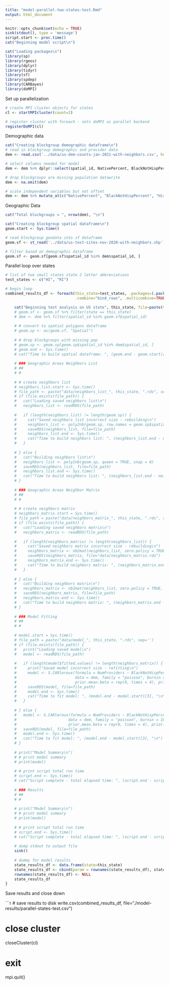 ```yaml
---
title: "model-parallel-two-states-test.Rmd"
output: html_document
---
```


```r
knitr::opts_chunk$set(echo = TRUE)
sink(stdout(), type = 'message')
script.start <- proc.time()
cat("Beginning model script\n")

cat("Loading packages\n")
library(sp)
library(rgeos)
library(dplyr)
library(tidyr)
library(sf)
library(spdep)
library(CARBayes)
library(doMPI)
```


Set up parallelization

```r
# create MPI cluster objects for states
cl <- startMPIcluster(count=2)

# register cluster with foreach - sets doMPI as parallel backend
registerDoMPI(cl)
```

Demographic data

```r

cat("Creating blockgroup demographic dataframe\n")
# read in blockgroup demographic and provider data
dem <- read.csv('../data/us-dem-counts-jan-2021-with-neighbors.csv', header=TRUE, colClasses=c("spatial_id"="character"))

# select columns needed for model
dem <- dem %>% dplyr::select(spatial_id, NativePercent, BlackNotHispPercent, HispanicPercent, Population, NumProviders)

# drop blockgroups are missing population datawrite
dem <- na.omit(dem)

# scale independent variables but not offset
dem <- dem %>% mutate_at(c("NativePercent", "BlackNotHispPercent", "HispanicPercent"), ~(scale(.) %>% as.vector))
```

Geographic Data

```r

cat("Total blockgroups = ", nrow(dem), "\n")

cat("Creating blockgroup spatial dataframe\n")
geom.start <- Sys.time()

# read blockgroup geodata into sf dataframe
geom.sf <- st_read('../data/us-test-sites-nov-2020-with-neighbors.shp')

# filter based on demographic dataframe
geom.sf <- geom.sf[geom.sf$spatial_id %in% dem$spatial_id, ]
```


Parallel loop over states

```r

# list of two small states state 2 letter abbreviations
test_states <- c("HI", "RI")

# begin loop
combined_results_df <- foreach(this_state=test_states, .packages=(.packages()), .inorder=FALSE, 
                               .combine="bind_rows", .multicombine=TRUE, .verbose=TRUE) %dopar% {

    cat("Beginning test analysis on US state", this_state, file=paste(this_state, "test-summary.txt", sep='-'))
    # geom.sf <- geom.sf %>% filter(state == this_state)
    # dem <- dem %>% filter(spatial_id %in% geom.sf$spatial_id)
    
    # # convert to spatial polygons dataframe
    # geom.sp <- as(geom.sf, "Spatial")
    
    # # drop blockgroups with missing pop
    # geom.sp <- geom.sp[geom.sp$spatial_id %in% dem$spatial_id, ]
    # geom.end <- Sys.time()
    # cat("Time to build spatial dataframe: ", (geom.end - geom.start)[3], "\n")
    
    # ### Geographic Areas Neighbors List
    # ##
    # #
    
    # # create neighbors list
    # neighbors_list.start <- Sys.time()
    # file_path <- paste("data/neighbors_list_", this_state, ".rds", sep='')
    # if (file.exists(file_path)) {
    #   cat("Loading saved neighbors list\n")
    #   neighbors_list <- readRDS(file_path)
      
    #   if (length(neighbors_list) != length(geom.sp)) {
    #     cat("Saved neighbors list incorrect size - rebuilding\n")
    #     neighbors_list <- poly2nb(geom.sp, row.names = geom.sp$spatial_id, queen = TRUE, snap = 0)
    #     saveRDS(neighbors_list, file=file_path)
    #     neighbors_list.end <- Sys.time()
    #     cat("Time to build neighbors list: ", (neighbors_list.end - neighbors_list.start)[3], "\n")
    #   }
      
    # } else {
    #   cat("Building neighbors list\n")
    #   neighbors_list <- poly2nb(geom.sp, queen = TRUE, snap = 0)
    #   saveRDS(neighbors_list, file=file_path)
    #   neighbors_list.end <- Sys.time()
    #   cat("Time to build neighbors list: ", (neighbors_list.end - neighbors_list.start)[3], "\n")
    # }
    
    # ### Geographic Areas Neighbor Matrix
    # ##
    # #
    
    # # create neighbors matrix
    # neighbors_matrix.start = Sys.time()
    # file_path = paste("data/neighbors_matrix_", this_state, ".rds", sep='')
    # if (file.exists(file_path)) {
    #   cat("Loading saved neighbors matrix\n")
    #   neighbors_matrix <- readRDS(file_path)
      
    #   if (length(neighbors_matrix) != length(neighbors_list)) {
    #     cat("Saved neighbors matrix incorrect size - rebuilding\n")
    #     neighbors_matrix <- nb2mat(neighbors_list, zero.policy = TRUE, style = "B")
    #     saveRDS(neighbors_matrix, file="data/neighbors_matrix.rds")
    #     neighbors_matrix.end <- Sys.time()
    #     cat("Time to build neighbors matrix: ", (neighbors_matrix.end - neighbors_matrix.start)[3], "\n")
    #   }
      
    # } else {
    #   cat("Building neighbors matrix\n")
    #   neighbors_matrix <- nb2mat(neighbors_list, zero.policy = TRUE, style = "B")
    #   saveRDS(neighbors_matrix, file=file_path)
    #   neighbors_matrix.end <- Sys.time()
    #   cat("Time to build neighbors matrix: ", (neighbors_matrix.end - neighbors_matrix.start)[3], "\n")
    # }
    
    # ### Model Fitting
    # ##
    # #
    
    # model.start = Sys.time()
    # file_path = paste("data/model_", this_state, ".rds", sep='')
    # if (file.exists(file_path)) {
    #   print("Loading saved model\n")
    #   model <- readRDS(file_path)
      
    #   if (length(model$fitted.values) != length(neighbors_matrix)) {
    #     print("Saved model incorrect size - refitting\n")
    #     model <- S.CARleroux(formula = NumProviders ~ BlackNotHispPercent + HispanicPercent + NativePercent + offset(log(Population + 1)), 
    #                          data = dem, family = "poisson", burnin = 100000, n.sample = 1100000, thin = 100, W = neighbors_matrix, 
    #                          prior.mean.beta = rep(0, times = 4), prior.var.beta = rep(100^2, times = 4), prior.tau2 = c(0.01, 0.01))
    #     saveRDS(model, file=file_path)
    #     model.end <- Sys.time()
    #     cat("Time to fit model: ", (model.end - model.start)[3], "\n")
    #   }
      
    # } else {
    #   model <- S.CARleroux(formula = NumProviders ~ BlackNotHispPercent + HispanicPercent + NativePercent + offset(log(Population + 1)), 
    #                       data = dem, family = "poisson", burnin = 100000, n.sample = 1100000, thin = 100, W = neighbors_matrix, 
    #                       prior.mean.beta = rep(0, times = 4), prior.var.beta = rep(100^2, times = 4), prior.tau2 = c(0.01, 0.01))
    #   saveRDS(model, file=file_path)
    #   model.end <- Sys.time()
    #   cat("Time to fit model: ", (model.end - model.start)[3], "\n")
    # }
    
    # print("Model Summary\n")
    # # print model summary
    # print(model)
    
    # # print script total run time
    # script.end <- Sys.time()
    # cat("Script complete - total elapsed time: ", (script.end - script.start)[3], "\n")
    
    # ### Results
    # ##
    # #
    
    # print("Model Summary\n")
    # # print model summary
    # print(model)
    
    # # print script total run time
    # script.end <- Sys.time()
    # cat("Script complete - total elapsed time: ", (script.end - script.start)[3], "\n")
    
    # dump stdout to output file
    sink()
    
    # dummy for model results
    state_results_df <- data.frame(state=this_state)
    state_results_df <- cbind(param = rownames(state_results_df), state_results_df)
    rownames(state_results_df) <- NULL
    state_results_df
}
```

Save results and close down

```r
# save results to disk
write.csv(combined_results_df, file="./model-results/parallel-states-test.csv")

# close cluster
closeCluster(cl)

# exit
mpi.quit()